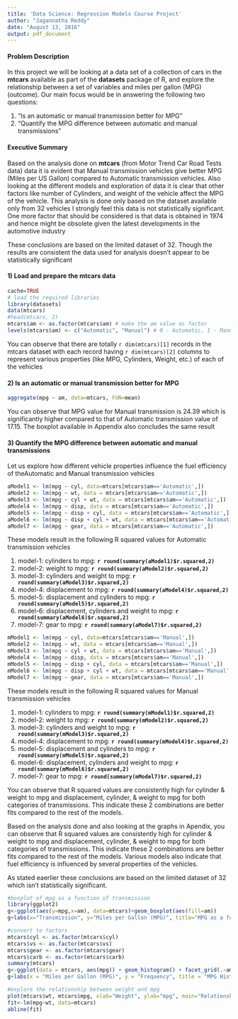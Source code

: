 ```yaml
---
title: 'Data Science: Regression Models Course Project'
author: "Jagannatha Reddy"
date: "August 13, 2016"
output: pdf_document
---
```


#### **Problem Description** 

In this project we will be looking at a data set of a collection of cars in the **mtcars** available as part of the **datasets** package of R, and explore the relationship between a set of variables and miles per gallon (MPG) (outcome). Our main focus would be in answering the following two questions:

1. “Is an automatic or manual transmission better for MPG”
2. "Quantify the MPG difference between automatic and manual transmissions" 

#### **Executive Summary**

Based on the analysis done on **mtcars** (from Motor Trend Car Road Tests data) data it is evident that Manual transmission vehicles give better MPG (Miles per US Gallon) compared to Automatic transmission vehicles. Also looking at the different models and exploration of data it is clear that other factors like number of Cylinders, and weight of the vehicle affect the MPG of the vehicle. This analysis is done only based on the dataset available only from 32 vehicles I strongly feel this data is not statistically significant. One more factor that should be considered is that data is obtained in 1974 and hence might be obsolete given the latest developments in the automotive industry

These conclusions are based on the limited dataset of 32. Though the results are consistent the data used for analysis doesn't appear to be statistically significant

#### **1) Load and prepare the mtcars data**

```r
cache=TRUE
# load the required libraries
library(datasets)
data(mtcars)
#head(mtcars, 2)
mtcars$am <- as.factor(mtcars$am) # make the am value as factor
levels(mtcars$am) <- c("Automatic", "Manual") # 0 - Automatic, 1 - Manual
```

You can observe that there are totally `r dim(mtcars)[1]` records in the mtcars dataset with each record having `r dim(mtcars)[2]` columns to represent various properties (like MPG, Cylinders, Weight, etc.) of each of the vehicles

#### **2) Is an automatic or manual transmission better for MPG**

```r
aggregate(mpg ~ am, data=mtcars, FUN=mean)
```

You can observe that MPG value for Manual transmission is 24.39 which is significantly higher compared to that of Automatic transmission value of 17.15. The boxplot available in Appendix also concludes the same result

#### **3) Quantify the MPG difference between automatic and manual transmissions**

Let us explore how different vehicle properties influence the fuel efficiency of theAutomatic and Manual transmission vehicles

```r
aModel1 <- lm(mpg ~ cyl, data=mtcars[mtcars$am=='Automatic',])
aModel2 <- lm(mpg ~ wt, data = mtcars[mtcars$am=='Automatic',])
aModel3 <- lm(mpg ~ cyl + wt, data = mtcars[mtcars$am=='Automatic',])
aModel4 <- lm(mpg ~ disp, data = mtcars[mtcars$am=='Automatic',])
aModel5 <- lm(mpg ~ disp + cyl, data = mtcars[mtcars$am=='Automatic',])
aModel6 <- lm(mpg ~ disp + cyl + wt, data = mtcars[mtcars$am=='Automatic',])
aModel7 <- lm(mpg ~ gear, data = mtcars[mtcars$am=='Automatic',])
```

These models result in the following R squared values for Automatic transmission vehicles

1. model-1: cylinders to mpg: **`r round(summary(aModel1)$r.squared,2)`**
1. model-2: weight to mpg: **`r round(summary(aModel2)$r.squared,2)`**
1. model-3: cylinders and weight to mpg: **`r round(summary(aModel3)$r.squared,2)`**
1. model-4: displacement to mpg: **`r round(summary(aModel4)$r.squared,2)`**
1. model-5: displacement and cylinders to mpg: **`r round(summary(aModel5)$r.squared,2)`**
1. model-6: displacement, cylinders and weight to mpg: **`r round(summary(aModel6)$r.squared,2)`**
1. model-7: gear to mpg: **`r round(summary(aModel7)$r.squared,2)`**
```r

mModel1 <- lm(mpg ~ cyl, data=mtcars[mtcars$am=='Manual',])
mModel2 <- lm(mpg ~ wt, data = mtcars[mtcars$am=='Manual',])
mModel3 <- lm(mpg ~ cyl + wt, data = mtcars[mtcars$am=='Manual',])
mModel4 <- lm(mpg ~ disp, data = mtcars[mtcars$am=='Manual',])
mModel5 <- lm(mpg ~ disp + cyl, data = mtcars[mtcars$am=='Manual',])
mModel6 <- lm(mpg ~ disp + cyl + wt, data = mtcars[mtcars$am=='Manual',])
mModel7 <- lm(mpg ~ gear, data = mtcars[mtcars$am=='Manual',])
```

These models result in the following R squared values for Manual transmission vehicles

1. model-1: cylinders to mpg: **`r round(summary(mModel1)$r.squared,2)`**
1. model-2: weight to mpg: **`r round(summary(mModel2)$r.squared,2)`**
1. model-3: cylinders and weight to mpg: **`r round(summary(mModel3)$r.squared,2)`**
1. model-4: displacement to mpg: **`r round(summary(mModel4)$r.squared,2)`**
1. model-5: displacement and cylinders to mpg: **`r round(summary(mModel5)$r.squared,2)`**
1. model-6: displacement, cylinders and weight to mpg: **`r round(summary(mModel6)$r.squared,2)`**
1. model-7: gear to mpg: **`r round(summary(mModel7)$r.squared,2)`**

You can observe that R squared values are consistently high for cylinder & weight to mpg and displacement, cylinder, & weight to mpg for both categories of transmissions. This indicate these 2 combinations are better fits compared to the rest of the models.

Based on the analysis done and also looking at the graphs in Apendix, you can observe that R squared values are consistently high for cylinder & weight to mpg and displacement, cylinder, & weight to mpg for both categories of transmissions. This indicate these 2 combinations are better fits compared to the rest of the models. Various models also indicate that fuel efficiency is influenced by several properties of the vehicles.

As stated eaerlier these conclusions are based on the limited dataset of 32 which isn't statistically significant.

\pagebreak

\begin{center}
APPENDIX
\end{center}

```r
#boxplot of mpg as a function of transmission
library(ggplot2)
g<-ggplot(aes(y=mpg,x=am), data=mtcars)+geom_boxplot(aes(fill=am))
g+labs(x="Transmission", y="Miles per Gallon (MPG)", title="MPG as a function of Transmission")

#convert to factors
mtcars$cyl <- as.factor(mtcars$cyl)
mtcars$vs <- as.factor(mtcars$vs)
mtcars$gear <- as.factor(mtcars$gear)
mtcars$carb <- as.factor(mtcars$carb)
summary(mtcars)
g<-ggplot(data = mtcars, aes(mpg)) + geom_histogram() + facet_grid(.~am)
g+labs(x = "Miles per Gallon (MPG)", y = "Frequency", title = "MPG Histogram as a function of Transmission")

#explore the relationship between weight and mpg
plot(mtcars$wt, mtcars$mpg, xlab="Weight", ylab="mpg", main="Relationship between weight & mpg")
fit<-lm(mpg~wt, data=mtcars)
abline(fit)
```
